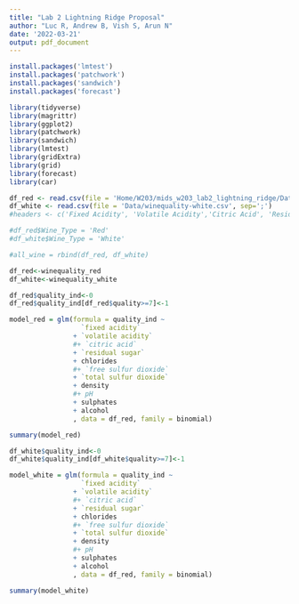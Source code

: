 ```yaml
---
title: "Lab 2 Lightning Ridge Proposal"
author: "Luc R, Andrew B, Vish S, Arun N"
date: '2022-03-21'
output: pdf_document
---
```




```r

install.packages('lmtest')
install.packages('patchwork')
install.packages('sandwich')
install.packages('forecast')

library(tidyverse)
library(magrittr)
library(ggplot2)
library(patchwork)
library(sandwich)
library(lmtest)
library(gridExtra)
library(grid)
library(forecast)
library(car)

```


```r
df_red <- read.csv(file = 'Home/W203/mids_w203_lab2_lightning_ridge/Data/winequality-red.csv', sep=';')
df_white <- read.csv(file = 'Data/winequality-white.csv', sep=';')
#headers <- c('Fixed Acidity', 'Volatile Acidity','Citric Acid', 'Residual Sugars', 'chlorides', 'Free Sulfur Dioxide','Total Sulfur Dioxides', 'Density','pH', 'Sulphates', 'Alcohol' )

#df_red$Wine_Type = 'Red'
#df_white$Wine_Type = 'White'

#all_wine = rbind(df_red, df_white)
```
```r
df_red<-winequality_red
df_white<-winequality_white
```

```r
df_red$quality_ind<-0
df_red$quality_ind[df_red$quality>=7]<-1

```

```r
model_red = glm(formula = quality_ind ~ 
                  `fixed acidity` 
                + `volatile acidity` 
                #+ `citric acid`
                + `residual sugar`
                + chlorides
                #+ `free sulfur dioxide`
                + `total sulfur dioxide`
                + density
                #+ pH
                + sulphates
                + alcohol 
                , data = df_red, family = binomial)

summary(model_red)

```



```r
df_white$quality_ind<-0
df_white$quality_ind[df_white$quality>=7]<-1
```

```r
model_white = glm(formula = quality_ind ~ 
                  `fixed acidity` 
                + `volatile acidity` 
                #+ `citric acid`
                + `residual sugar`
                + chlorides
                #+ `free sulfur dioxide`
                + `total sulfur dioxide`
                + density
                #+ pH
                + sulphates
                + alcohol 
                , data = df_red, family = binomial)

summary(model_white)

```
